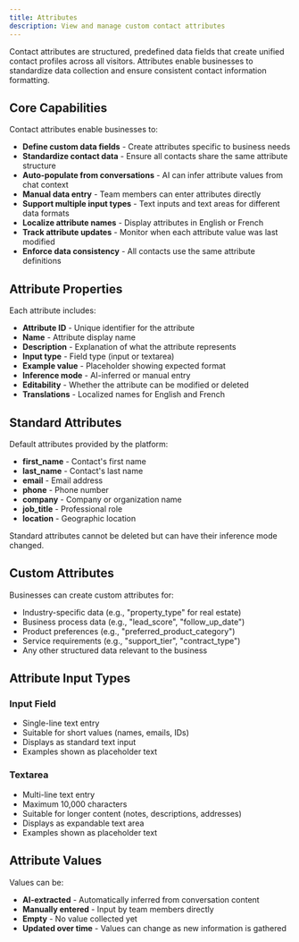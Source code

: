 ```yaml
---
title: Attributes
description: View and manage custom contact attributes
---
```


Contact attributes are structured, predefined data fields that create unified contact profiles across all visitors. Attributes enable businesses to standardize data collection and ensure consistent contact information formatting.

## Core Capabilities

Contact attributes enable businesses to:

- **Define custom data fields** - Create attributes specific to business needs
- **Standardize contact data** - Ensure all contacts share the same attribute structure
- **Auto-populate from conversations** - AI can infer attribute values from chat context
- **Manual data entry** - Team members can enter attributes directly
- **Support multiple input types** - Text inputs and text areas for different data formats
- **Localize attribute names** - Display attributes in English or French
- **Track attribute updates** - Monitor when each attribute value was last modified
- **Enforce data consistency** - All contacts use the same attribute definitions

## Attribute Properties

Each attribute includes:

- **Attribute ID** - Unique identifier for the attribute
- **Name** - Attribute display name
- **Description** - Explanation of what the attribute represents
- **Input type** - Field type (input or textarea)
- **Example value** - Placeholder showing expected format
- **Inference mode** - AI-inferred or manual entry
- **Editability** - Whether the attribute can be modified or deleted
- **Translations** - Localized names for English and French

## Standard Attributes

Default attributes provided by the platform:

- **first_name** - Contact's first name
- **last_name** - Contact's last name
- **email** - Email address
- **phone** - Phone number
- **company** - Company or organization name
- **job_title** - Professional role
- **location** - Geographic location

Standard attributes cannot be deleted but can have their inference mode changed.

## Custom Attributes

Businesses can create custom attributes for:

- Industry-specific data (e.g., "property_type" for real estate)
- Business process data (e.g., "lead_score", "follow_up_date")
- Product preferences (e.g., "preferred_product_category")
- Service requirements (e.g., "support_tier", "contract_type")
- Any other structured data relevant to the business

## Attribute Input Types

### Input Field

- Single-line text entry
- Suitable for short values (names, emails, IDs)
- Displays as standard text input
- Examples shown as placeholder text

### Textarea

- Multi-line text entry
- Maximum 10,000 characters
- Suitable for longer content (notes, descriptions, addresses)
- Displays as expandable text area
- Examples shown as placeholder text

## Attribute Values

Values can be:

- **AI-extracted** - Automatically inferred from conversation content
- **Manually entered** - Input by team members directly
- **Empty** - No value collected yet
- **Updated over time** - Values can change as new information is gathered

